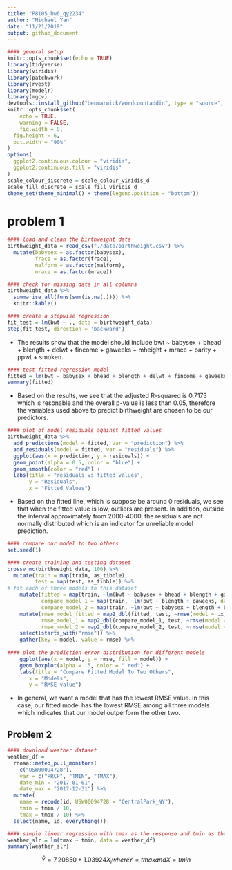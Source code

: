 ```yaml
---
title: "P8105_hw6_qy2234"
author: "Michael Yan"
date: "11/21/2019"
output: github_document
---
```


```r
#### general setup
knitr::opts_chunk$set(echo = TRUE)
library(tidyverse)
library(viridis)
library(patchwork)
library(rvest)
library(modelr)
library(mgcv)
devtools::install_github("benmarwick/wordcountaddin", type = "source", dependencies = TRUE)
knitr::opts_chunk$set(
	echo = TRUE,
	warning = FALSE,
	fig.width = 8, 
  fig.height = 6,
  out.width = "90%"
)
options(
  ggplot2.continuous.colour = "viridis",
  ggplot2.continuous.fill = "viridis"
)
scale_colour_discrete = scale_colour_viridis_d
scale_fill_discrete = scale_fill_viridis_d
theme_set(theme_minimal() + theme(legend.position = "bottom"))
```

# problem 1
```r
#### load and clean the birthweight data
birthweight_data = read_csv("./data/birthweight.csv") %>%
  mutate(babysex = as.factor(babysex),
         frace = as.factor(frace),
         malform = as.factor(malform),
         mrace = as.factor(mrace))

#### check for missing data in all columns
birthweight_data %>% 
  summarise_all(funs(sum(is.na(.)))) %>% 
  knitr::kable()
```

```r
#### create a stepwise regression
fit_test = lm(bwt ~ ., data = birthweight_data)
step(fit_test, direction = 'backward')
```

* The results show that the model should include bwt ~ babysex + bhead + blength + delwt + fincome +  gaweeks + mheight + mrace + parity + ppwt + smoken. 

```r
#### test fitted regression model
fitted = lm(bwt ~ babysex + bhead + blength + delwt + fincome + gaweeks + mheight + mrace + parity + ppwt + smoken, data = birthweight_data)
summary(fitted)
```

* Based on the results, we see that the adjusted R-squared is 0.7173 which is resonable and the overall p-value is less than 0.05, therefore the variables used above to predict birthweight are chosen to be our predictors.

```r
#### plot of model residuals against fitted values 
birthweight_data %>% 
  add_predictions(model = fitted, var = "prediction") %>% 
  add_residuals(model = fitted, var = "residuals") %>%
  ggplot(aes(x = prediction, y = residuals)) + 
  geom_point(alpha = 0.5, color = "blue") +
  geom_smooth(color = "red") + 
  labs(title = "residuals vs fitted values", 
       y = "Residuals",
       x = "Fitted Values")
```

* Based on the fitted line, which is suppose be around 0 residuals, we see that when the fitted value is low, outliers are present. In addition, outside the interval approximately from 2000-4000, the residuals are not normally distributed which is an indicator for unreliable model prediction.

```r
#### compare our model to two others
set.seed(1)

#### create training and testing dataset
crossv_mc(birthweight_data, 100) %>%
  mutate(train = map(train, as_tibble),
         test = map(test, as_tibble)) %>% 
# fit each of three models to this dataset 
    mutate(fitted = map(train, ~lm(bwt ~ babysex + bhead + blength + gaweeks + mheight + mrace + parity + ppwt + smoken, data = .x)),
           compare_model_1 = map(train, ~lm(bwt ~ blength + gaweeks, data = .x)),
           compare_model_2 = map(train, ~lm(bwt ~ babysex + blength + bhead + babysex * blength + babysex * bhead + blength * bhead + babysex * blength * bhead, data = .x))) %>% 
    mutate(rmse_model_fitted = map2_dbl(fitted, test, ~rmse(model = .x, data = .y)),
           rmse_model_1 = map2_dbl(compare_model_1, test, ~rmse(model = .x, data = .y)),
           rmse_model_2 = map2_dbl(compare_model_2, test, ~rmse(model = .x, data = .y))) %>% 
    select(starts_with("rmse")) %>% 
    gather(key = model, value = rmse) %>% 
  
#### plot the prediction error distribution for different models  
    ggplot(aes(x = model, y = rmse, fill = model)) + 
    geom_boxplot(alpha = .5, color = " red") + 
    labs(title = "Compare Fitted Model To Two Others",
       x = "Models",
       y = "RMSE value")
```

* In general, we want a model that has the lowest RMSE value. In this case, our fitted model has the lowest RMSE among all three models which indicates that our model outperform the other two.


## Problem 2
```r
#### download weather dataset
weather_df = 
  rnoaa::meteo_pull_monitors(
    c("USW00094728"),
    var = c("PRCP", "TMIN", "TMAX"), 
    date_min = "2017-01-01",
    date_max = "2017-12-31") %>%
  mutate(
    name = recode(id, USW00094728 = "CentralPark_NY"),
    tmin = tmin / 10,
    tmax = tmax / 10) %>%
  select(name, id, everything())
```

```r
#### simple linear regression with tmax as the response and tmin as the predictor
weather_slr = lm(tmax ~ tmin, data = weather_df)
summary(weather_slr)
```
$$\hat{Y} = 7.20850 + 1.03924X_i where Y = tmax and X = tmin$$
